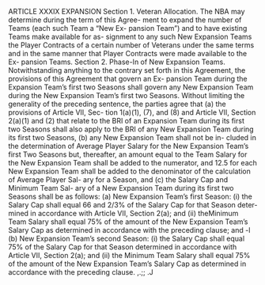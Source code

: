 ARTICLE XXXIX
                             EXPANSION
Section 1.     Veteran Allocation.
         The NBA may determine during the term of this Agree-
ment to expand the number of Teams (each such Team a "New Ex-
pansion Team") and to have existing Teams make available for as-
signment to any such New Expansion Teams the Player Contracts
of a certain number of Veterans under the same terms and in the
same manner that Player Contracts were made available to the Ex-
pansion Teams.
Section 2.     Phase-In of New Expansion Teams.
         Notwithstanding anything to the contrary set forth in this
Agreement, the provisions of this Agreement that govern an Ex-
pansion Team during the Expansion Team's first two Seasons shall
govern any New Expansion Team during the New Expansion Team's
first two Seasons. Without limiting the generality of the preceding
sentence, the parties agree that (a) the provisions of Article VII, Sec-
tion 1(a)(1), (7), and (8) and Article VII, Section 2(a)(1) and (2) that
relate to the BRI of an Expansion Team during its first two Seasons
shall also apply to the BRI of any New Expansion Team during its
first two Seasons, (b) any New Expansion Team shall not be in-
cluded in the determination of Average Player Salary for the New
Expansion Team's first Two Seasons but, thereafter, an amount equal
to the Team Salary for the New Expansion Team shall be added to
the numerator, and 12.5 for each New Expansion Team shall be
added to the denominator of the calculation of Average Player Sal-
ary for a Season, and (c) the Salary Cap and Minimum Team Sal-
ary of a New Expansion Team during its first two Seasons shall be
as follows:
         (a) New Expansion Team's first Season: (i) the Salary Cap
shall equal 66 and 2/3\% of the Salary Cap for that Season deter-
mined in accordance with Article VII, Section 2(a); and (ii) theMinimum Team Salary shall equal 75\% of the amount of the New
    Expansion Team's Salary Cap as determined in accordance with
    the preceding clause; and                                            -l
            (b) New Expansion Team's second Season: (i) the Salary
    Cap shall equal 75\% of the Salary Cap for that Season determined
    in accordance with Article VII, Section 2(a); and (ii) the Minimum
    Team Salary shall equal 75\% of the amount of the New Expansion
    Team's Salary Cap as determined in accordance with the preceding
    clause.
                                                                       ,.;; .J